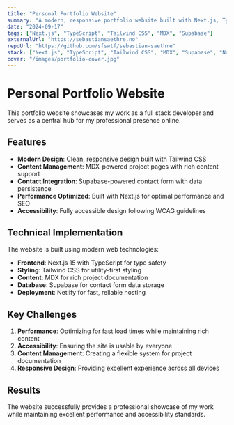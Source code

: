 ```yaml
---
title: "Personal Portfolio Website"
summary: "A modern, responsive portfolio website built with Next.js, TypeScript, and Tailwind CSS, featuring MDX content management and Supabase integration."
date: "2024-09-17"
tags: ["Next.js", "TypeScript", "Tailwind CSS", "MDX", "Supabase"]
externalUrl: "https://sebastiansaethre.no"
repoUrl: "https://github.com/sfswtf/sebastian-saethre"
stack: ["Next.js", "TypeScript", "Tailwind CSS", "MDX", "Supabase", "Netlify"]
cover: "/images/portfolio-cover.jpg"
---
```


# Personal Portfolio Website

This portfolio website showcases my work as a full stack developer and serves as a central hub for my professional presence online.

## Features

- **Modern Design**: Clean, responsive design built with Tailwind CSS
- **Content Management**: MDX-powered project pages with rich content support
- **Contact Integration**: Supabase-powered contact form with data persistence
- **Performance Optimized**: Built with Next.js for optimal performance and SEO
- **Accessibility**: Fully accessible design following WCAG guidelines

## Technical Implementation

The website is built using modern web technologies:

- **Frontend**: Next.js 15 with TypeScript for type safety
- **Styling**: Tailwind CSS for utility-first styling
- **Content**: MDX for rich project documentation
- **Database**: Supabase for contact form data storage
- **Deployment**: Netlify for fast, reliable hosting

## Key Challenges

1. **Performance**: Optimizing for fast load times while maintaining rich content
2. **Accessibility**: Ensuring the site is usable by everyone
3. **Content Management**: Creating a flexible system for project documentation
4. **Responsive Design**: Providing excellent experience across all devices

## Results

The website successfully provides a professional showcase of my work while maintaining excellent performance and accessibility standards.
